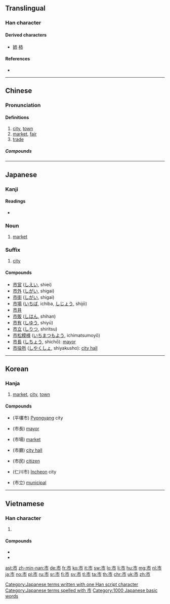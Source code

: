 {{also|帀}}
==Translingual==
{{stroke order|strokes=5}}

===Han character===
{{Han char|rn=50|rad=巾|as=02|sn=5|four=00227|canj=YLB|ids=⿱亠巾}}

====Derived characters====
* [[姉]] [[柿]]

====References====
* {{Han ref|kx=0328.030|dkj=08775|dj=0632.130|hdz=10729.050|uh=5E02|ud=24066|bh=A5AB|bd=42411}}

----

==Chinese==
{{zh-forms}}

===Pronunciation===
{{zh-pron
|m=shì
|ma=zh-shì.ogg
|c=si5
|h=pfs=sṳ
|md=chê
|mn=chhī
|w=3zr
|mc=y
|oc=y
|cat=n
}}

====Definitions====
{{zh-hanzi}}

# [[city]], [[town]]
# [[market]], [[fair]]
# [[trade]]

=====Compounds=====
{{zh-der|三藩市|三街六市|上市|上海市|不利市|九江市|互市|亥市|人肉市場|休士頓市|休市|佳木斯市|假日花市|公超市|公開市場|六街三市|共同市場|利市|利市三倍|包頭市|北安市|北平市|匯市|千金市骨|南京市|南門市場|吉林市|吳市吹簫|吹簫吳市|哈爾濱市|哈瓦那市|唐山市|單一市場|嘉義市|四平市|土市|坊市|城市|城市山林|城市病|城市網絡|基隆市|堤岸市|墟市|壟斷市場|外匯市場|多頭市場|夜市|夜市場|大市|大發利市|大陸市場|大隱朝市|天津市|太原市|夯市|奔走如市|女市|姊妹市|安東市|宜蘭市|室怒市色|宮市|寧波市|寶珠市餅|小市|小市民|就業市場|屏東市|巴拿馬市|市不二價|市不豫價|市中心|市井|市井之人|市井之徒|市井之臣|市井小人|市井小民|市井無賴|市人|市俗|市價|市儈|市內|市公所|市區|市地重劃|市場|市場區隔|市場深化|市場調查|市容|市尺|市平|市府|市廛|市招|市政|市政府|市斤|市曹|市朝|市歡|市民|市民農園|市況|市無二價|市畝|市立|市肆|市舶司|市花|市虎|市街|市語|市議會|市道|市道交|市郊|市鎮|市鑰|市長|市隱|市集|市面|市食|市駿|布拉薩市|年市|店頭市場|廈門市|廣州市|張垣市|彰化市|後市|徐州市|應市|成都市|打市語|批發市場|投杼市虎|抬行市|拆放市場|招搖過市|招財利市|搶市|撐市面|撻市|攙行奪市|收市|斗六市|新北市|新市鎮|新竹市|昆明市|暴屍於市|曉市|書市|有行無市|朝市|朝遷市變|本市|朴子市|杭州市|東京股市|東市|東市朝衣|果菜市場|柳州市|柴市|桂林市|桃園市|梧州市|棄市|榮譽市民|欺行霸市|歐市|武昌市|歸市|歸綏市|汕頭市|沙市|河市|泡麵市場|海上都市|海口市|海市蜃樓|港市|湖州市|滿市街|漢口市|潛山隱市|濟南市|瀋陽市|煙臺市|燈市|燒利市|燕市酒人|營口市|現貨市場|瓦市|發利市|發市|監市履狶|直轄市|省轄市|看淡後市|福州市|科威特市|米市|糠市|綁赴市曹|縣轄市|罷市|股市|股票市場|胡志明市|臣門如市|自治都市|自由市|自由市場|自貢市|自選市場|臺中市|臺北市|臺南市|花市|苗栗市|茶市|茶馬市|草市|菜市|菜市口|菜市場|蘭州市|蚌埠市|蜃樓海市|行市|街市|街頭市尾|衛星都市|衡陽市|襄樊市|西安市|西寧市|要市|觀光夜市|觀者如市|證券市場|貨幣市場|貴陽市|買市|資本市場|趁頭市|超級市場|趕市|跳蚤市場|躉售市場|迪化市|通化市|遼源市|都市|都市之肺|都市化|都市家具|都市病|都市計畫|鄭州市|重慶市|金融市場|銀川市|銀市|錢市|錦州市|鎮江市|長崎市|長春市|長沙市|門如市|門市|門庭若市|開封市|開市|開市大吉|院轄市|隨行就市|集市|雙核都市|雙聯市|雲陽市|零售市場|青島市|面市|韓市呼天|香市|馬公市|高雄市|鬧市|鬼市子|魚市|鴿市|黑市}}

----

==Japanese==

===Kanji===
{{ja-kanji|grade=2|rs=巾02}}

====Readings====
* {{ja-readings
|goon=[[じ]] (ji) {{qualifier|non-[[w:Jōyō kanji|Jōyō]] reading}}
|kanon=[[し]] (shi)
|kun=[[いち]] (ichi)}}

===Noun===
{{ja-kanjitab|いち|yomi=k}}
{{ja-noun|いち}}

# [[market]]

===Suffix===
{{ja-pos|し|suffix}}

# [[city]]

====Compounds====
* [[市営]] ([[しえい]], shiei)
* [[市外]] ([[しがい]], shigai)
* [[市街]] ([[しがい]], shigai)
* [[市場]] ([[いちば]], ichiba, [[しじょう]], shijō)
* [[市井]]
* [[市販]] ([[しはん]], shihan)
* [[市有]] ([[しゆう]], shiyū)
* [[市立]] ([[しりつ]], shiritsu)
* [[市松模様]] ([[いちまつもよう]], ichimatsumoyō)
* [[市長]] ([[しちょう]], shichō): [[mayor]]
* [[市役所]] ([[しやくしょ]], shiyakusho): [[city hall]]

[[Category:Japanese terms written with one Han script character]]
[[Category:Japanese terms spelled with 市]]
[[Category:1000 Japanese basic words]]

----

==Korean==

===Hanja===
{{ko-hanja|hangeul=[[시]]|eumhun=저자|mr=si}}

# [[market]], [[city]], [[town]]

====Compounds====
* {{l|ko|평양시}}(平壤市) [[Pyongyang]] city
* {{l|ko|시장}}(市長) [[mayor]]
* {{l|ko|시장}}(市場) [[market]]
* {{l|ko|시청}}(市廳) [[city hall]]
* {{l|ko|시민}}(市民) [[citizen]]
* {{l|ko|인천시}}(仁川市) [[Incheon]] city
* {{l|ko|시립}}(市立) [[municipal]]


----

==Vietnamese==

===Han character===
{{vi-hantu|[[thị]]|rs=巾02}}

# {{defn|lang=vi|sort=巾02}}

====Compounds====
* {{l|vi|市場|tr=[[thị trường]]}}
* {{l|vi|市鎮|tr=[[thị trấn]]}}

[[ast:市]]
[[zh-min-nan:市]]
[[de:市]]
[[fr:市]]
[[ko:市]]
[[it:市]]
[[sw:市]]
[[lo:市]]
[[li:市]]
[[hu:市]]
[[mg:市]]
[[nl:市]]
[[ja:市]]
[[no:市]]
[[pl:市]]
[[ru:市]]
[[sr:市]]
[[fi:市]]
[[sv:市]]
[[tl:市]]
[[ta:市]]
[[th:市]]
[[chr:市]]
[[uk:市]]
[[zh:市]]